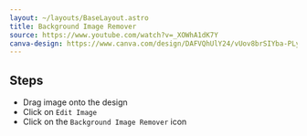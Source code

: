 ```yaml
---
layout: ~/layouts/BaseLayout.astro
title: Background Image Remover
source: https://www.youtube.com/watch?v=_XOWhA1dK7Y
canva-design: https://www.canva.com/design/DAFVQhUlY24/vUov8brSIYba-PLyM9SMzw/edit
---
```


## Steps

- Drag image onto the design
- Click on `Edit Image`
- Click on the `Background Image Remover` icon

